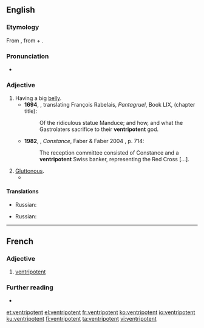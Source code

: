 ==English==
{{was wotd|2012|February|13}}

===Etymology===
From {{etyl|frm|en}} {{m|frm|ventripotent}}, from {{etyl|la|en}} {{m|la|venter||belly}} + {{m|la|potens||powerful}}.

===Pronunciation===
* {{a|UK}} {{IPA|/vɛnˈtɹɪpətənt/|lang=en}}

===Adjective===
{{en-adj}}

# Having a big [[belly]].
#* '''1694''', {{w|Thomas Urquhart}}, translating François Rabelais, ''Pantagruel'', Book LIX, (chapter title):
#*: Of the ridiculous statue Manduce; and how, and what the Gastrolaters sacrifice to their '''ventripotent''' {{transterm|ventripotent|lang=fr}} god.
#* '''1982''', {{w|Lawrence Durrell}}, ''Constance'', Faber & Faber 2004 {{qualifier|Avignon Quintet}}, p. 714:
#*: The reception committee consisted of Constance and a '''ventripotent''' Swiss banker, representing the Red Cross [...].
# [[gluttonous|Gluttonous]].
#* {{quote-book|passage=I'm sure your being so '''ventripotent''' is useful in county fair competitions, George, but it's driving our bakery into the ground, so we're replacing you.
|year=2008
|author=A. C. Kemp
|pageurl=http://books.google.ca/books?id=cBPEtY2s5UEC&pg=PA198&dq=ventripotent+-%22their+ventripotent+God%22&hl=en&sa=X&ei=aNQ1T9KfHaOpiAKi84ycCg&redir_esc=y#v=onepage&q=ventripotent%20-%22their%20ventripotent%20God%22&f=false
|page=198
|title=The Perfect Insult for Every Occasion
|isbn=978-1-59869-327-0}}

====Translations====
{{trans-top|Having a big belly}}
* Russian: {{t+|ru|пузатый}}
{{trans-mid}}
{{trans-bottom}}

{{trans-top|Gluttonous}}
* Russian: {{t+|ru|прожо́рливый}}
{{trans-mid}}
{{trans-bottom}}

----

==French==

===Adjective===
{{fr-adj}}

# [[#English|ventripotent]]

===Further reading===
* {{R:TLFi}}

[[et:ventripotent]]
[[el:ventripotent]]
[[fr:ventripotent]]
[[ko:ventripotent]]
[[io:ventripotent]]
[[ku:ventripotent]]
[[fi:ventripotent]]
[[ta:ventripotent]]
[[vi:ventripotent]]